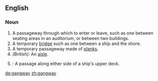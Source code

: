 ==English==

===Noun===
{{en-noun}}

# A passageway through which to enter or leave, such as one between seating areas in an auditorium, or between two buildings.
# A temporary [[bridge]] such as one between a ship and the shore. 
# A temporary passageway made of [[plank]]s.
# ''(British):'' An [[aisle]].
# {{nautical}}: A passage along either side of a ship's upper deck.

[[de:gangway]]
[[zh:gangway]]